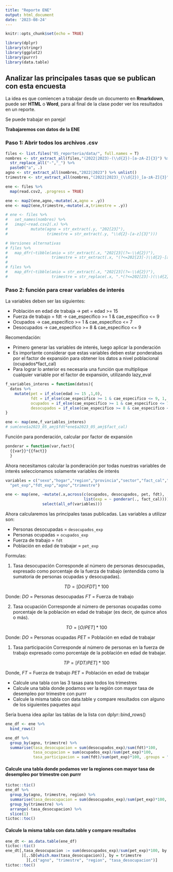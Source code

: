```yaml
---
title: "Reporte ENE"
output: html_document
date: '2023-08-24'
---
```


```r
knitr::opts_chunk$set(echo = TRUE)
```

```r
library(dplyr)
library(stringr)
library(ggplot2)
library(purrr)
library(data.table)
```

## Analizar las principales tasas que se publican con esta encuesta

La idea es que comiencen a trabajar desde un documento en **Rmarkdown**, puede ser **HTML** o **Word**, para al final de la clase poder ver los resultados en un reporte.

Se puede trabajar en pareja!

**Trabajaremos con datos de la ENE**

### Paso 1: Abrir todos los archivos .csv

```r
files <- list.files("05_reporteria/data/", full.names = T)
nombres <- str_extract_all(files,"(2022|2023)-(\\d{2})-[a-zA-Z]{3}") %>%
  str_replace_all("-","_") %>% 
  paste0("a", .)
agno <- str_extract_all(nombres,"2022|2023") %>% unlist()
trimestre <- str_extract_all(nombres,"(2022|2023)_(\\d{2})_[a-zA-Z]{3}") %>% str_replace_all("-","_") %>% str_remove_all("2022_|2023_")

ene <- files %>% 
  map(read.csv2, .progress = TRUE)

ene <- map2(ene,agno,~mutate(.x,agno = .y))
ene <- map2(ene,trimestre,~mutate(.x,trimestre = .y))

```

```r
# ene <- files %>% 
#   set_names(nombres) %>% 
#   imap(~read.csv2(.x) %>% 
#          mutate(agno = str_extract(.y, "202[23]"),
#                 trimestre = str_extract(.y, "\\d{2}-[a-z]{3}")))

# Versiones alternativas
# files %>% 
#   map_dfr(~tibble(anio = str_extract(.x, "202[23](?=-\\d{2})"),
#                   trimestre = str_extract(.x, "(?<=202[23]-)\\d{2}-[a-z]{3}") %>% str_replace_all("-","_")))
# 
# files %>% 
#   map_dfr(~tibble(anio = str_extract(.x, "202[23](?=-\\d{2})"),
#                   trimestre = str_replace(.x, ".*(?<=202[23]-)(\\d{2})-([a-z]{3}).*", replacement = "\\1_\\2")))
```


### Paso 2: función para crear variables de interés

La variables deben ser las siguientes:

- Población en edad de trabaja -> pet = edad >= 15
- Fuerza de trabajo = fdt -> cae_especifico >= 1 & cae_especifico <= 9
- Ocupados -> cae_especifico >= 1 & cae_especifico <= 7
- Desocupados -> cae_especifico >= 8 & cae_especifico <= 9

Recomendación:

- Primero generar las variables de interés, luego aplicar la ponderación
- Es importante considerar que estas variables deben estar ponderabas por el factor de expansión para obtener los datos a nivel poblacional (ocupados*fact_cal)
- Para lograr lo anterior es necesaria una función que multiplique cualquier variable por el factor de expansión, utilizando lazy_eval

```r
f_variables_interes = function(datos){
  datos %>%
    mutate(pet = if_else(edad >= 15 ,1,0),
           fdt = if_else(cae_especifico >= 1 & cae_especifico <= 9, 1, 0), # fuerza de trabajo
           ocupados = if_else(cae_especifico >= 1 & cae_especifico <= 7, 1, 0), # persona ocupada
           desocupados = if_else(cae_especifico >= 8 & cae_especifico <= 9, 1, 0)) # personas desocupadas 
}
```

```r
ene <- map(ene,f_variables_interes)
# sum(ene$a2023_05_amj$fdt*ene$a2023_05_amj$fact_cal)
```

Función para ponderación, calcular por factor de expansión

```r
ponderar = function(var,fact){
  {{var}}*{{fact}}
  }
```

Ahora necesitamos calcular la ponderación por todas nuestras variables de interés
seleccionamos solamente variables de interés

```r
variables = c("sexo","hogar","region","provincia","sector","fact_cal","agno","trimestre","fdt","ocupados","desocupados","pet","ocupados_exp","desocupados_exp",
  "pet_exp","fdt_exp","agno","trimestre")

ene <- map(ene, ~mutate(.x,across(c(ocupados, desocupados, pet, fdt),
                                  list(exp = ~ ponderar(., fact_cal)))) %>% 
                select(all_of(variables)))
```

Ahora calcularemos las principales tasas publicadas. Las variables a utilizar son:

- Personas desocupadas = `desocupados_exp`
- Personas ocupadas = `ocupados_exp`
- Fuerza de trabajo = `fdt`
- Población en edad de trabajar = `pet_exp`

Formulas:

1. Tasa desocupación Corresponde al número de personas desocupadas, expresado como porcentaje de la fuerza de trabajo (entendida como la sumatoria de personas ocupadas y desocupadas).

<p style="text-align: center"> $TD = [DO/FDT]*100$ </p>

Donde: $DO$ = Personas desocupadas $FT$ = Fuerza de trabajo

2. Tasa ocupación Corresponde al número de personas ocupadas como porcentaje de la población en edad de trabajar (es decir, de quince años o más).

<p style="text-align: center"> $TO = [O/PET]*100$ </p>

Donde: $DO$ = Personas ocupadas $PET$ = Población en edad de trabajar

1. Tasa participación Corresponde al número de personas en la fuerza de trabajo expresado como porcentaje de la población en edad de trabajar.

<p style="text-align: center"> $TP = [FDT/PET]*100$ </p>

Donde, $FT$ = Fuerza de trabajo $PET$ = Población en edad de trabajar

- Calcule una tabla con las 3 tasas para todos los trimestres
- Calcule una tabla donde podamos ver la región con mayor tasa de desempleo por trimestre con purrr
- Calcule la misma tabla con data.table y compare resultados con alguno de los siguientes paquetes aquí

Sería buena idea apilar las tablas de la lista con dplyr::bind_rows()

```r
ene_df <- ene %>% 
  bind_rows()
```


```r
ene_df %>% 
  group_by(agno, trimestre) %>% 
  summarise(tasa_desocupacion = sum(desocupados_exp)/sum(fdt)*100,
            tasa_ocupacion = sum(ocupados_exp)/sum(pet_exp)*100,
            tasa_participacion = sum(fdt)/sum(pet_exp)*100, .groups = "drop")
```

#### Calcule una tabla donde podamos ver la regiones con mayor tasa de desempleo por trimestre con purrr

```r
tictoc::tic()
ene_df %>% 
  group_by(agno, trimestre, region) %>% 
  summarise(tasa_desocupacion = sum(desocupados_exp)/sum(pet_exp)*100, .groups = "drop") %>% 
  group_by(trimestre) %>% 
  arrange(-tasa_desocupacion) %>% 
  slice(1)
tictoc::toc()
```

#### Calcule la misma tabla con data.table y compare resultados

```r
ene_dt <- as.data.table(ene_df)
tictoc::tic()
ene_dt[,tasa_desocupacion := sum(desocupados_exp)/sum(pet_exp)*100, by = .(agno, trimestre, region)
       ][,.SD[which.max(tasa_desocupacion)], by = trimestre
         ][,c("agno", "trimestre", "region", "tasa_desocupacion")]
tictoc::toc()
```

